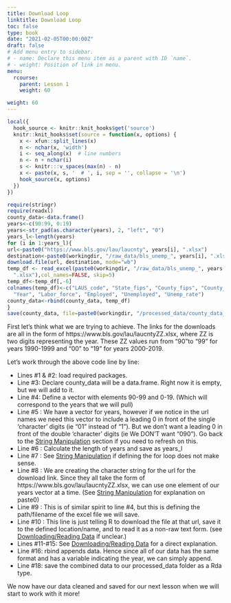 ```yaml
---
title: Download Loop
linktitle: Download Loop
toc: false
type: book
date: "2021-02-05T00:00:00Z"
draft: false
# Add menu entry to sidebar.
# - name: Declare this menu item as a parent with ID `name`.
# - weight: Position of link in menu.
menu:
  rcourse:
    parent: Lesson 1
    weight: 60

weight: 60
---
```


```r
local({
  hook_source <- knitr::knit_hooks$get('source')
  knitr::knit_hooks$set(source = function(x, options) {
    x <- xfun::split_lines(x)
    n <- nchar(x, 'width')
    i <- seq_along(x)  # line numbers
    n <- n + nchar(i)
    s <- knitr:::v_spaces(max(n) - n)
    x <- paste(x, s, '  # ', i, sep = '', collapse = '\n')
    hook_source(x, options)
  })
})
```


```r
require(stringr)
require(readxl)
county_data<-data.frame()
years<-c(90:99, 0:19)
years<-str_pad(as.character(years), 2, "left", "0")
years_l<-length(years)
for (i in 1:years_l){
url<-paste0("https://www.bls.gov/lau/laucnty", years[i], ".xlsx")
destination<-paste0(workingdir, "/raw_data/bls_unemp_", years[i], ".xlsx")
download.file(url, destination, mode="wb")
temp_df <- read_excel(paste0(workingdir, "/raw_data/bls_unemp_", years[i],
  ".xlsx"),col_names=FALSE, skip=5)
temp_df<-temp_df[,-6]
colnames(temp_df)<-c("LAUS_code", "State_fips", "County_fips", "County_name",
  "Year", "Labor_force", "Employed", "Unemployed", "Unemp_rate")
county_data<-rbind(county_data, temp_df)
}
save(county_data, file=paste0(workingdir, "/processed_data/county_data_all"))
```

First let's think what we are trying to achieve. The links for the downloads are all in the form of https://www.bls.gov/lau/laucntyZZ.xlsx, where ZZ is two digits representing the year. These ZZ values run from "90"to "99" for years 1990-1999 and "00" to "19" for years 2000-2019.

Let's work through the above code line by line:

- Lines #1 & #2: load required packages.
- Line #3: Declare county_data will be a data.frame. Right now it is empty, but we will add to it.
- Line #4: Define a vector with elements 90-99 and 0-19. (Which will correspond to the years that we will pull)
- Line #5 : We have a vector for years, however if we notice in the url names we need this vector to include a leading 0 in front of the single 'character' digits (ie "01" instead of "1"). But we don't want a leading 0 in front of the double 'character' digits (ie We DON'T want "090"). Go back to the [String Manipulation](http://jmwestenberg.github.io/courses/rcourse/lesson1_03/) section if you need to refresh on this.
- Line #6 : Calculate the length of years and save as years_l
- Line #7 : See [String Manipulation](http://jmwestenberg.github.io/courses/rcourse/lesson1_02/) if defining the for loop does not make sense.
- Line #8 : We are creating the character string for the url for the download link. Since they all take the form of https://www.bls.gov/lau/laucntyZZ.xlsx, we can use one element of our years vector at a time. (See [String Manipulation](http://jmwestenberg.github.io/courses/rcourse/lesson1_03/) for explanation on paste0)
- Line #9 : This is of similar spirit to line #4, but this is defining the path/filename of the excel file we will save. 
- Line #10 : This line is just telling R to download the file at that url, save it to the defined location/name, and to read it as a non-raw text form. (see [Downloading/Reading Data](http://jmwestenberg.github.io/courses/rcourse/lesson1_04/) if unclear.)
- Lines #11-#15: See [Downloading/Reading Data](http://jmwestenberg.github.io/courses/rcourse/lesson1_04/) for a direct explanation.
- Line #16: rbind appends data. Hence since all of our data has the same format and has a variable indicating the year, we can simply append.
- Line #18: save the combined data to our processed_data folder as a Rda type.

We now have our data cleaned and saved for our next lesson when we will start to work with it more!